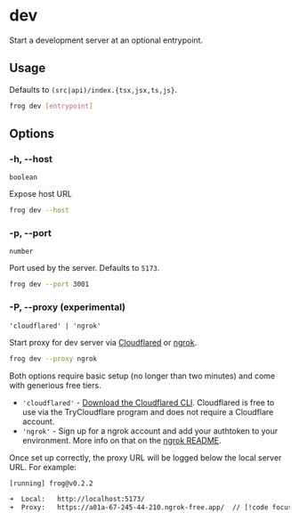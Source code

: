 # dev

Start a development server at an optional entrypoint.

## Usage

Defaults to `(src|api)/index.{tsx,jsx,ts,js}`.

```bash
frog dev [entrypoint]
```

## Options

### -h, --host

`boolean`

Expose host URL

```bash
frog dev --host
```

### -p, --port

`number`

Port used by the server. Defaults to `5173`.

```bash
frog dev --port 3001
```

### -P, --proxy (experimental)

`'cloudflared' | 'ngrok'`

Start proxy for dev server via [Cloudflared](https://github.com/cloudflare/cloudflared) or [ngrok](https://github.com/inconshreveable/ngrok).

```bash
frog dev --proxy ngrok
```

Both options require basic setup (no longer than two minutes) and come with generious free tiers.

- `'cloudflared'` - [Download the Cloudflared CLI](https://developers.cloudflare.com/cloudflare-one/connections/connect-networks/do-more-with-tunnels/trycloudflare/#use-trycloudflare). Cloudflared is free to use via the TryCloudflare program and does not require a Cloudflare account.
- `'ngrok'` - Sign up for a ngrok account and add your authtoken to your environment. More info on that on the [ngrok README](https://github.com/ngrok/ngrok-javascript?tab=readme-ov-file#quickstart).

Once set up correctly, the proxy URL will be logged below the local server URL. For example:

```bash
[running] frog@v0.2.2

➜  Local:   http://localhost:5173/
➜  Proxy:   https://a01a-67-245-44-210.ngrok-free.app/  // [!code focus]
```
